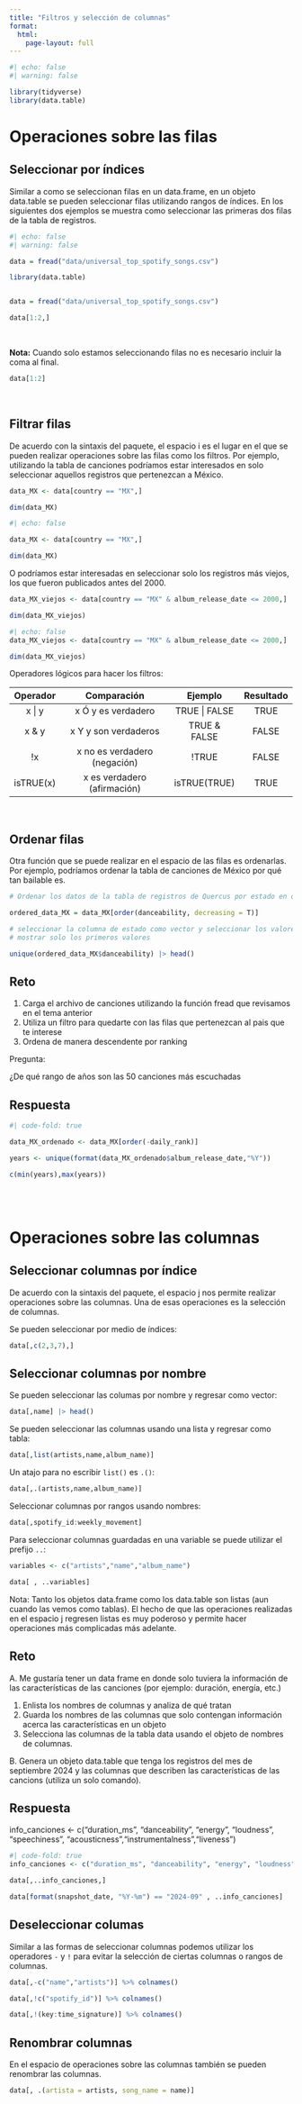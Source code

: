 ```yaml
---
title: "Filtros y selección de columnas"
format: 
  html:
    page-layout: full 
---
```


```r
#| echo: false
#| warning: false

library(tidyverse)
library(data.table)
```

# Operaciones sobre las filas

## Seleccionar por índices

Similar a como se seleccionan filas en un data.frame, en un objeto data.table se pueden seleccionar filas utilizando rangos de índices. En los siguientes dos ejemplos se muestra como seleccionar las primeras dos filas de la tabla de registros. 


```r
#| echo: false
#| warning: false

data = fread("data/universal_top_spotify_songs.csv")
```

```.r
library(data.table)


data = fread("data/universal_top_spotify_songs.csv")
```

```r
data[1:2,] 
```

<br>

**Nota:** Cuando solo estamos seleccionando filas no es necesario incluir la coma al final.

```r
data[1:2] 
```

<br>

## Filtrar filas

De acuerdo con la sintaxis del paquete, el espacio i es el lugar en el que se pueden realizar operaciones sobre las filas como los filtros. Por ejemplo, utilizando la tabla de canciones podríamos estar interesados en solo seleccionar aquellos registros que pertenezcan a México. 

```.r
data_MX <- data[country == "MX",] 

dim(data_MX)
```

```r
#| echo: false

data_MX <- data[country == "MX",] 

dim(data_MX)

```

O podríamos estar interesadas en seleccionar solo los registros más viejos, los que fueron publicados antes del 2000. 

```.r
data_MX_viejos <- data[country == "MX" & album_release_date <= 2000,]

dim(data_MX_viejos)
```

```r
#| echo: false
data_MX_viejos <- data[country == "MX" & album_release_date <= 2000,]

dim(data_MX_viejos)
```

Operadores lógicos para hacer los filtros:

|  Operador |          Comparación         |    Ejemplo    | Resultado |
|:---------:|:----------------------------:|:-------------:|:---------:|
| x \| y    | x Ó y es verdadero           | TRUE \| FALSE | TRUE      |
| x & y     | x Y y son verdaderos         | TRUE & FALSE  | FALSE     |
| !x        | x no es verdadero (negación) | !TRUE         | FALSE     |
| isTRUE(x) | x es verdadero (afirmación)  | isTRUE(TRUE)  | TRUE      |

<br>

## Ordenar filas

Otra función que se puede realizar en el espacio de las filas es ordenarlas. Por ejemplo, podríamos ordenar la tabla de canciones de México por qué tan bailable es.

```r
# Ordenar los datos de la tabla de registros de Quercus por estado en orden alfabetico

ordered_data_MX = data_MX[order(danceability, decreasing = T)]

# seleccionar la columna de estado como vector y seleccionar los valores únicos
# mostrar solo los primeros valores

unique(ordered_data_MX$danceability) |> head()
```

::: {.callout-note collapse="true"}
## Reto

1. Carga el archivo de canciones utilizando la función fread que revisamos en el tema anterior
2. Utiliza un filtro para quedarte con las filas que pertenezcan al pais que te interese
3. Ordena de manera descendente por ranking

Pregunta:

¿De qué rango de años son las 50 canciones más escuchadas 
::: 

::: {.callout-note collapse="true"}
## Respuesta

```r
#| code-fold: true

data_MX_ordenado <- data_MX[order(-daily_rank)] 

years <- unique(format(data_MX_ordenado$album_release_date,"%Y"))

c(min(years),max(years))

```
:::

<br>
<br>

# Operaciones sobre las columnas

## Seleccionar columnas por índice

De acuerdo con la sintaxis del paquete, el espacio j nos permite realizar operaciones sobre las columnas. Una de esas operaciones es la selección de columnas. 

Se pueden seleccionar por medio de índices:

```r
data[,c(2,3,7),]
```


## Seleccionar columnas por nombre

Se pueden seleccionar las columas por nombre y regresar como vector:

```r
data[,name] |> head()
```

Se pueden seleccionar las columnas usando una lista y regresar como tabla:

```r
data[,list(artists,name,album_name)]
```

Un atajo para no escribir `list()` es `.()`:

```r
data[,.(artists,name,album_name)]
```

Seleccionar columnas por rangos usando nombres:

```r
data[,spotify_id:weekly_movement]
```

Para seleccionar columnas guardadas en una variable se puede utilizar el prefijo `..`:

```r
variables <- c("artists","name","album_name")

data[ , ..variables]
```

Nota: Tanto los objetos data.frame como los data.table son listas (aun cuando las vemos como tablas). El hecho de que las operaciones realizadas en el espacio j regresen listas es muy poderoso y permite hacer operaciones más complicadas más adelante.

::: {.callout-note collapse="true"}
## Reto

A. Me gustaría tener un data frame en donde solo tuviera la información de las características de las canciones (por ejemplo: duración, energía, etc.)

  1. Enlista los nombres de columnas y analiza de qué tratan 
  2. Guarda los nombres de las columnas que solo contengan información acerca las características  en un objeto
  3. Selecciona las columnas de la tabla data usando el objeto de nombres de columnas. 

B. Genera un objeto data.table que tenga los registros del mes de septiembre 2024 y las columnas que describen las características de las cancions (utiliza un solo comando).

:::

::: {.callout-note collapse="true"}
## Respuesta

info_canciones <- c("duration_ms", "danceability", "energy", "loudness", "speechiness", "acousticness","instrumentalness","liveness")

```r
#| code-fold: true
info_canciones <- c("duration_ms", "danceability", "energy", "loudness", "speechiness", "acousticness","instrumentalness","liveness")

data[,..info_canciones,]

data[format(snapshot_date, "%Y-%m") == "2024-09" , ..info_canciones]
```

:::

## Deseleccionar columas

Similar a las formas de seleccionar columnas podemos utilizar los operadores `-` y `!` para evitar la selección de ciertas columnas o rangos de columnas.

```r
data[,-c("name","artists")] %>% colnames()

data[,!c("spotify_id")] %>% colnames()

data[,!(key:time_signature)] %>% colnames()
```

## Renombrar columnas

En el espacio de operaciones sobre las columnas también se pueden renombrar las columnas. 

```r
data[, .(artista = artists, song_name = name)]
```


